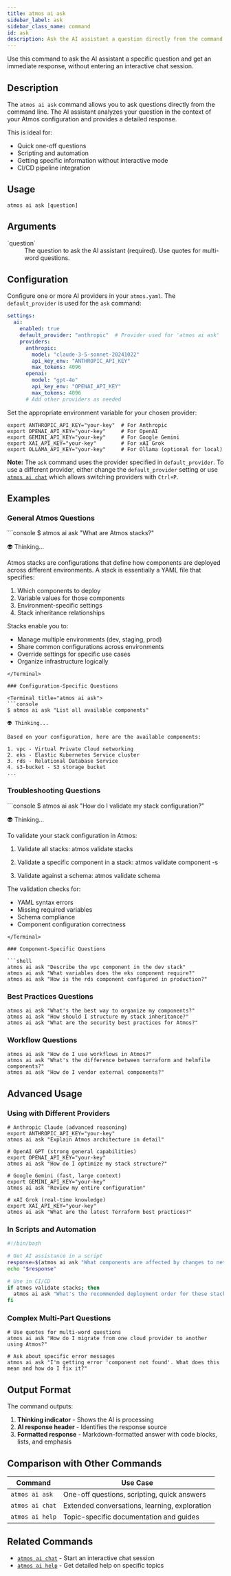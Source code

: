 ```yaml
---
title: atmos ai ask
sidebar_label: ask
sidebar_class_name: command
id: ask
description: Ask the AI assistant a question directly from the command line
---
```


<Intro>
Use this command to ask the AI assistant a specific question and get an immediate response, without entering an interactive chat session.
</Intro>

<Screengrab title="atmos ai ask --help" slug="atmos-ai-ask--help" />

## Description

The `atmos ai ask` command allows you to ask questions directly from the command line. The AI assistant analyzes your question in the context of your Atmos configuration and provides a detailed response.

This is ideal for:
- Quick one-off questions
- Scripting and automation
- Getting specific information without interactive mode
- CI/CD pipeline integration

## Usage

```shell
atmos ai ask [question]
```

## Arguments

<dl>
  <dt>`question`</dt>
  <dd>The question to ask the AI assistant (required). Use quotes for multi-word questions.</dd>
</dl>

## Configuration

Configure one or more AI providers in your `atmos.yaml`. The `default_provider` is used for the `ask` command:

```yaml
settings:
  ai:
    enabled: true
    default_provider: "anthropic"  # Provider used for 'atmos ai ask'
    providers:
      anthropic:
        model: "claude-3-5-sonnet-20241022"
        api_key_env: "ANTHROPIC_API_KEY"
        max_tokens: 4096
      openai:
        model: "gpt-4o"
        api_key_env: "OPENAI_API_KEY"
        max_tokens: 4096
      # Add other providers as needed
```

Set the appropriate environment variable for your chosen provider:

```shell
export ANTHROPIC_API_KEY="your-key"  # For Anthropic
export OPENAI_API_KEY="your-key"     # For OpenAI
export GEMINI_API_KEY="your-key"     # For Google Gemini
export XAI_API_KEY="your-key"        # For xAI Grok
export OLLAMA_API_KEY="your-key"     # For Ollama (optional for local)
```

**Note:** The `ask` command uses the provider specified in `default_provider`. To use a different provider, either change the `default_provider` setting or use [`atmos ai chat`](/cli/commands/ai/chat) which allows switching providers with `Ctrl+P`.

## Examples

### General Atmos Questions

<Terminal title="atmos ai ask">
```console
$ atmos ai ask "What are Atmos stacks?"

👽 Thinking...

Atmos stacks are configurations that define how components are deployed
across different environments. A stack is essentially a YAML file that
specifies:

1. Which components to deploy
2. Variable values for those components
3. Environment-specific settings
4. Stack inheritance relationships

Stacks enable you to:
- Manage multiple environments (dev, staging, prod)
- Share common configurations across environments
- Override settings for specific use cases
- Organize infrastructure logically
```
</Terminal>

### Configuration-Specific Questions

<Terminal title="atmos ai ask">
```console
$ atmos ai ask "List all available components"

👽 Thinking...

Based on your configuration, here are the available components:

1. vpc - Virtual Private Cloud networking
2. eks - Elastic Kubernetes Service cluster
3. rds - Relational Database Service
4. s3-bucket - S3 storage bucket
...
```
</Terminal>

### Troubleshooting Questions

<Terminal title="atmos ai ask">
```console
$ atmos ai ask "How do I validate my stack configuration?"

👽 Thinking...

To validate your stack configuration in Atmos:

1. Validate all stacks:
   atmos validate stacks

2. Validate a specific component in a stack:
   atmos validate component <component> -s <stack>

3. Validate against a schema:
   atmos validate schema

The validation checks for:
- YAML syntax errors
- Missing required variables
- Schema compliance
- Component configuration correctness
```
</Terminal>

### Component-Specific Questions

```shell
atmos ai ask "Describe the vpc component in the dev stack"
atmos ai ask "What variables does the eks component require?"
atmos ai ask "How is the rds component configured in production?"
```

### Best Practices Questions

```shell
atmos ai ask "What's the best way to organize my components?"
atmos ai ask "How should I structure my stack inheritance?"
atmos ai ask "What are the security best practices for Atmos?"
```

### Workflow Questions

```shell
atmos ai ask "How do I use workflows in Atmos?"
atmos ai ask "What's the difference between terraform and helmfile components?"
atmos ai ask "How do I vendor external components?"
```

## Advanced Usage

### Using with Different Providers

```shell
# Anthropic Claude (advanced reasoning)
export ANTHROPIC_API_KEY="your-key"
atmos ai ask "Explain Atmos architecture in detail"

# OpenAI GPT (strong general capabilities)
export OPENAI_API_KEY="your-key"
atmos ai ask "How do I optimize my stack structure?"

# Google Gemini (fast, large context)
export GEMINI_API_KEY="your-key"
atmos ai ask "Review my entire configuration"

# xAI Grok (real-time knowledge)
export XAI_API_KEY="your-key"
atmos ai ask "What are the latest Terraform best practices?"
```

### In Scripts and Automation

```bash
#!/bin/bash

# Get AI assistance in a script
response=$(atmos ai ask "What components are affected by changes to networking?")
echo "$response"

# Use in CI/CD
if atmos validate stacks; then
  atmos ai ask "What's the recommended deployment order for these stacks?"
fi
```

### Complex Multi-Part Questions

```shell
# Use quotes for multi-word questions
atmos ai ask "How do I migrate from one cloud provider to another using Atmos?"

# Ask about specific error messages
atmos ai ask "I'm getting error 'component not found'. What does this mean and how do I fix it?"
```

## Output Format

The command outputs:
1. **Thinking indicator** - Shows the AI is processing
2. **AI response header** - Identifies the response source
3. **Formatted response** - Markdown-formatted answer with code blocks, lists, and emphasis

## Comparison with Other Commands

| Command | Use Case |
|---------|----------|
| `atmos ai ask` | One-off questions, scripting, quick answers |
| `atmos ai chat` | Extended conversations, learning, exploration |
| `atmos ai help` | Topic-specific documentation and guides |

## Related Commands

- [`atmos ai chat`](/cli/commands/ai/chat) - Start an interactive chat session
- [`atmos ai help`](/cli/commands/ai/ai-help) - Get detailed help on specific topics
